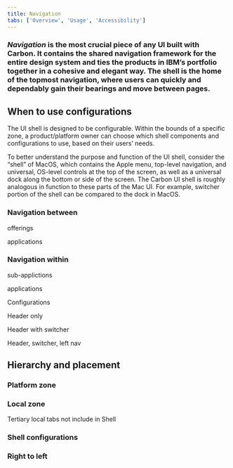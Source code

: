 ```yaml
---
title: Navigation
tabs: ['Overview', 'Usage', 'Accessibility']
---
```


### _Navigation_ is the most crucial piece of any UI built with Carbon. It contains the shared navigation framework for the entire design system and ties the products in IBM’s portfolio together in a cohesive and elegant way. The shell is the home of the topmost navigation, where users can quickly and dependably gain their bearings and move between pages.

## When to use configurations
The UI shell is designed to be configurable. Within the bounds of a specific zone, a product/platform owner can choose which shell components and configurations to use, based on their users’ needs.

To better understand the purpose and function of the UI shell, consider the “shell” of MacOS, which contains the Apple menu, top-level navigation, and universal, OS-level controls at the top of the screen, as well as a universal dock along the bottom or side of the screen. The Carbon UI shell is roughly analogous in function to these parts of the Mac UI. For example, switcher portion of the shell can be compared to the dock in MacOS.


### Navigation between

offerings

applications


### Navigation within

sub-applictions

applications

Configurations

Header only

Header with switcher

Header, switcher, left nav

## Hierarchy and placement

### Platform zone

### Local zone
Tertiary local tabs not include in Shell

### Shell configurations

### Right to left